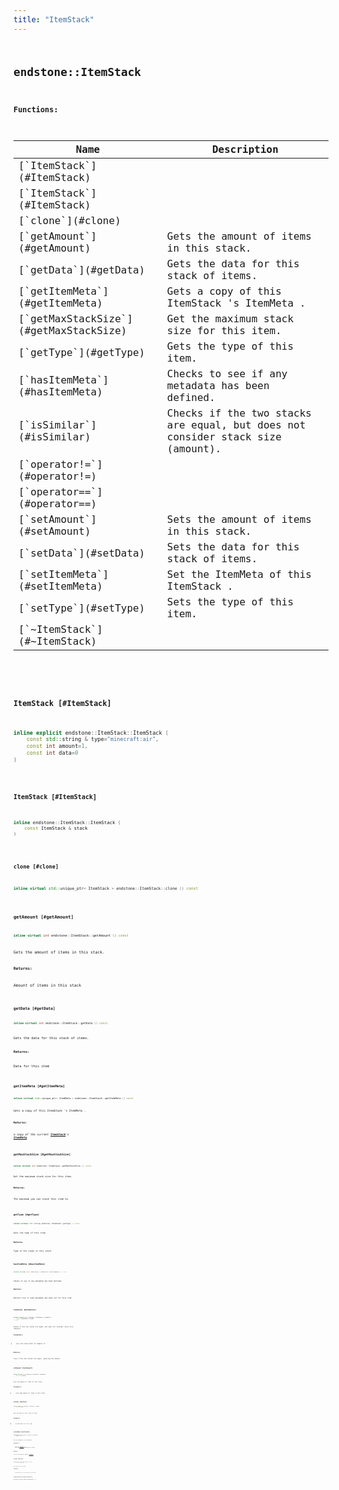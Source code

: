 ```yaml
---
title: "ItemStack"
---
```


## <code className="doc-symbol doc-symbol-class"/> endstone::ItemStack

















**Functions:**

<table>
<thead>
   <tr>
      <th>Name</th>
      <th>Description</th>
   </tr>
</thead>
<tbody>
<tr key="classendstone_1_1_item_stack_1a461336ebca90be761e3d5316621ec234">
    <td>[`ItemStack`](#ItemStack)</td>
    <td></td>
</tr>
<tr key="classendstone_1_1_item_stack_1ad3c33286ebce8800dcf0285a6f0e301a">
    <td>[`ItemStack`](#ItemStack)</td>
    <td></td>
</tr>
<tr key="classendstone_1_1_item_stack_1a2c8607d72960a4ac9189ad25eb1fd8a0">
    <td>[`clone`](#clone)</td>
    <td></td>
</tr>
<tr key="classendstone_1_1_item_stack_1a0dd7a79674dcefdf8255ed48bc88de4a">
    <td>[`getAmount`](#getAmount)</td>
    <td>Gets the amount of items in this stack.</td>
</tr>
<tr key="classendstone_1_1_item_stack_1a3f2c4792c2ddb697945ad8458a41e319">
    <td>[`getData`](#getData)</td>
    <td>Gets the data for this stack of items.</td>
</tr>
<tr key="classendstone_1_1_item_stack_1adb74392c2405e46b8c61aedd3bccb5f8">
    <td>[`getItemMeta`](#getItemMeta)</td>
    <td>Gets a copy of this ItemStack 's ItemMeta .</td>
</tr>
<tr key="classendstone_1_1_item_stack_1add1c91b0b2f804dbe72efd6991a61b36">
    <td>[`getMaxStackSize`](#getMaxStackSize)</td>
    <td>Get the maximum stack size for this item.</td>
</tr>
<tr key="classendstone_1_1_item_stack_1afe762ec02731da9569f15eb3ecc4e0f8">
    <td>[`getType`](#getType)</td>
    <td>Gets the type of this item.</td>
</tr>
<tr key="classendstone_1_1_item_stack_1a5b24b8e07a34c657516340bf8c5b59ed">
    <td>[`hasItemMeta`](#hasItemMeta)</td>
    <td>Checks to see if any metadata has been defined.</td>
</tr>
<tr key="classendstone_1_1_item_stack_1aeb93a9a474a043a67738f0838d79c2b4">
    <td>[`isSimilar`](#isSimilar)</td>
    <td>Checks if the two stacks are equal, but does not consider stack size (amount).</td>
</tr>
<tr key="classendstone_1_1_item_stack_1a4f314fd80081b60546b282bee4d255ed">
    <td>[`operator!=`](#operator!=)</td>
    <td></td>
</tr>
<tr key="classendstone_1_1_item_stack_1a6bacc04cea58d3b47668b78973af287d">
    <td>[`operator==`](#operator==)</td>
    <td></td>
</tr>
<tr key="classendstone_1_1_item_stack_1afd9e055aeb937c5b3da9ecc2cf9baecc">
    <td>[`setAmount`](#setAmount)</td>
    <td>Sets the amount of items in this stack.</td>
</tr>
<tr key="classendstone_1_1_item_stack_1a319d00f3ef1c99fed2b9366a7519e482">
    <td>[`setData`](#setData)</td>
    <td>Sets the data for this stack of items.</td>
</tr>
<tr key="classendstone_1_1_item_stack_1a71ae31684a695fc854a2df838cefa02b">
    <td>[`setItemMeta`](#setItemMeta)</td>
    <td>Set the ItemMeta of this ItemStack .</td>
</tr>
<tr key="classendstone_1_1_item_stack_1a5e9d312e084681c548c2260f2a1f32ce">
    <td>[`setType`](#setType)</td>
    <td>Sets the type of this item.</td>
</tr>
<tr key="classendstone_1_1_item_stack_1a3d5879ba64ad7afe47d3c7726f276d52">
    <td>[`~ItemStack`](#~ItemStack)</td>
    <td></td>
</tr>
</tbody>
</table>

### <code className="doc-symbol doc-symbol-function"/> ItemStack [#ItemStack]

```cpp
inline explicit endstone::ItemStack::ItemStack (
    const std::string & type="minecraft:air",
    const int amount=1,
    const int data=0
) 
```


### <code className="doc-symbol doc-symbol-function"/> ItemStack [#ItemStack]

```cpp
inline endstone::ItemStack::ItemStack (
    const ItemStack & stack
) 
```


### <code className="doc-symbol doc-symbol-function"/> clone [#clone]

```cpp
inline virtual std::unique_ptr< ItemStack > endstone::ItemStack::clone () const
```


### <code className="doc-symbol doc-symbol-function"/> getAmount [#getAmount]

```cpp
inline virtual int endstone::ItemStack::getAmount () const
```

Gets the amount of items in this stack.



**Returns:**

Amount of items in this stack 





        
### <code className="doc-symbol doc-symbol-function"/> getData [#getData]

```cpp
inline virtual int endstone::ItemStack::getData () const
```

Gets the data for this stack of items.



**Returns:**

Data for this item 





        
### <code className="doc-symbol doc-symbol-function"/> getItemMeta [#getItemMeta]

```cpp
inline virtual std::unique_ptr< ItemMeta > endstone::ItemStack::getItemMeta () const
```

Gets a copy of this ItemStack 's ItemMeta .



**Returns:**

a copy of the current [**ItemStack**](classendstone_1_1_item_stack.md)'s [**ItemMeta**](classendstone_1_1_item_meta.md) 





        
### <code className="doc-symbol doc-symbol-function"/> getMaxStackSize [#getMaxStackSize]

```cpp
inline virtual int endstone::ItemStack::getMaxStackSize () const
```

Get the maximum stack size for this item.



**Returns:**

The maximum you can stack this item to. 





        
### <code className="doc-symbol doc-symbol-function"/> getType [#getType]

```cpp
inline virtual std::string endstone::ItemStack::getType () const
```

Gets the type of this item.



**Returns:**

Type of the items in this stack 





        
### <code className="doc-symbol doc-symbol-function"/> hasItemMeta [#hasItemMeta]

```cpp
inline virtual bool endstone::ItemStack::hasItemMeta () const
```

Checks to see if any metadata has been defined.



**Returns:**

Returns true if some metadata has been set for this item 





        
### <code className="doc-symbol doc-symbol-function"/> isSimilar [#isSimilar]

```cpp
inline virtual bool endstone::ItemStack::isSimilar (
    const ItemStack & other
) const
```

Checks if the two stacks are equal, but does not consider stack size (amount).



**Parameters:**


* `other` the item stack to compare to 



**Returns:**

true if the two stacks are equal, ignoring the amount 





        
### <code className="doc-symbol doc-symbol-function"/> setAmount [#setAmount]

```cpp
inline virtual void endstone::ItemStack::setAmount (
    const int amount
) 
```

Sets the amount of items in this stack.



**Parameters:**


* `amount` New amount of items in this stack 




        
### <code className="doc-symbol doc-symbol-function"/> setData [#setData]

```cpp
inline virtual void endstone::ItemStack::setData (
    const int data
) 
```

Sets the data for this stack of items.



**Parameters:**


* `data` New data for this item 




        
### <code className="doc-symbol doc-symbol-function"/> setItemMeta [#setItemMeta]

```cpp
inline virtual bool endstone::ItemStack::setItemMeta (
    ItemMeta * meta
) 
```

Set the ItemMeta of this ItemStack .



**Parameters:**


* `meta` new [**ItemMeta**](classendstone_1_1_item_meta.md), or null to indicate meta data be cleared. 



**Returns:**

True if successfully applied [**ItemMeta**](classendstone_1_1_item_meta.md) 





        
### <code className="doc-symbol doc-symbol-function"/> setType [#setType]

```cpp
inline virtual void endstone::ItemStack::setType (
    const std::string & type
) 
```

Sets the type of this item.



**Parameters:**


* `type` New type to set the items in this stack to 




        
### <code className="doc-symbol doc-symbol-function"/> isEndstoneItemStack [#isEndstoneItemStack]

```cpp
inline virtual bool endstone::ItemStack::isEndstoneItemStack () const
```

